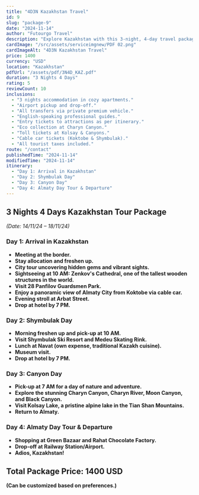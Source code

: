 ```yaml
---
title: "4D3N Kazakhstan Travel"
id: 9
slug: "package-9"
date: "2024-11-14"
author: "Futourgo Travel"
description: "Explore Kazakhstan with this 3-night, 4-day travel package. Discover breathtaking landscapes, cultural wonders, and exciting adventures."
cardImage: "/src/assets/serviceimgnew/PDF 02.png"
cardImageAlt: "4D3N Kazakhstan Travel"
price: 1400
currency: "USD"
location: "Kazakhstan"
pdfUrl: "/assets/pdf/3N4D_KAZ.pdf"
duration: "3 Nights 4 Days"
rating: 5
reviewCount: 10
inclusions:
  - "3 nights accommodation in cozy apartments."
  - "Airport pickup and drop-off."
  - "All transfers via private premium vehicle."
  - "English-speaking professional guides."
  - "Entry tickets to attractions as per itinerary."
  - "Eco collection at Charyn Canyon."
  - "Toll tickets at Kolsay & Canyons."
  - "Cable car tickets (Koktobe & Shymbulak)."
  - "All tourist taxes included."
route: "/contact"
publishedTime: "2024-11-14"
modifiedTime: "2024-11-14"
itinerary:
  - "Day 1: Arrival in Kazakhstan"
  - "Day 2: Shymbulak Day"
  - "Day 3: Canyon Day"
  - "Day 4: Almaty Day Tour & Departure"
---
```


## 3 Nights 4 Days Kazakhstan Tour Package  
*(Date: 14/11/24 – 18/11/24)*  

### Day 1: Arrival in Kazakhstan  
- **Meeting at the border.**  
- **Stay allocation and freshen up.**  
- **City tour uncovering hidden gems and vibrant sights.**  
- **Sightseeing at 10 AM: Zenkov's Cathedral, one of the tallest wooden structures in the world.**  
- **Visit 28 Panfilov Guardsmen Park.**  
- **Enjoy a panoramic view of Almaty City from Koktobe via cable car.**  
- **Evening stroll at Arbat Street.**  
- **Drop at hotel by 7 PM.**  

### Day 2: Shymbulak Day  
- **Morning freshen up and pick-up at 10 AM.**  
- **Visit Shymbulak Ski Resort and Medeu Skating Rink.**  
- **Lunch at Navat (own expense, traditional Kazakh cuisine).**  
- **Museum visit.**  
- **Drop at hotel by 7 PM.**  

### Day 3: Canyon Day  
- **Pick-up at 7 AM for a day of nature and adventure.**  
- **Explore the stunning Charyn Canyon, Charyn River, Moon Canyon, and Black Canyon.**  
- **Visit Kolsay Lake, a pristine alpine lake in the Tian Shan Mountains.**  
- **Return to Almaty.**  

### Day 4: Almaty Day Tour & Departure  
- **Shopping at Green Bazaar and Rahat Chocolate Factory.**  
- **Drop-off at Railway Station/Airport.**  
- **Adios, Kazakhstan!**  

## Total Package Price: 1400 USD  
**(Can be customized based on preferences.)**  


